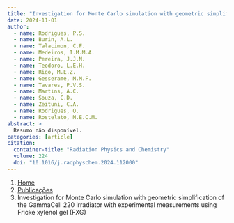 ```yaml
---
title: "Investigation for Monte Carlo simulation with geometric simplification of the GammaCell 220 irradiator with experimental measurements using Fricke xylenol gel (FXG)"
date: 2024-11-01
author:
  - name: Rodrigues, P.S.
  - name: Burin, A.L.
  - name: Talacimon, C.F.
  - name: Medeiros, I.M.M.A.
  - name: Pereira, J.J.N.
  - name: Teodoro, L.E.H.
  - name: Rigo, M.E.Z.
  - name: Gesserame, M.M.F.
  - name: Tavares, P.V.S.
  - name: Martins, A.C.
  - name: Souza, C.D.
  - name: Zeituni, C.A.
  - name: Rodrigues, O.
  - name: Rostelato, M.E.C.M.
abstract: > 
  Resumo não disponível.
categories: [article]
citation: 
  container-title: "Radiation Physics and Chemistry"
  volume: 224
  doi: "10.1016/j.radphyschem.2024.112000"
---
```


```{=html}
<nav aria-label="breadcrumb">
  <ol class="breadcrumb">
    <li class="breadcrumb-item"><a href="../../index.html">Home</a></li>
    <li class="breadcrumb-item"><a href="../index.html">Publicações</a></li>
    <li class="breadcrumb-item active" aria-current="page">Investigation for Monte Carlo simulation with geometric simplification of the GammaCell 220 irradiator with experimental measurements using Fricke xylenol gel (FXG)</li>
  </ol>
</nav>
```
